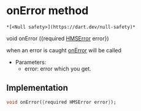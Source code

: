 # onError method

    *[<Null safety>](https://dart.dev/null-safety)*

void onError
({required [HMSError](../../model_hms_error/HMSError-class) error})

<p>when an error is caught <a href="../../model_hms_preview_listener/HMSPreviewListener/onError">onError</a> will be called</p>
<ul>
<li>Parameters:
<ul>
<li>error: error which you get.</li>
</ul>
</li>
</ul>

## Implementation

```dart
void onError({required HMSError error});
```
